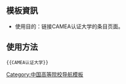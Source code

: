 {{Navbox
|bodyclass=hlist
| title  = CAMEA认证
| titlestyle = background:#1D3E71; color:#ffffff;
| groupstyle = color: #ffffff; background-color: #1D3E71; text-align: center;
| name   = CAMEA认证大学
| image  = 
| group2 = [[华北|<span style="color:white;">华北</span>]]
| list2  =
*[[清华大学经济管理学院]]
*[[南开大学商学院]]
*[[北京理工大学]]管理与经济学院
| group3 = [[华东|<span style="color:white;">华东</span>]]
| list3  = 
*[[上海交通大学安泰经济与管理学院]]
*[[复旦大学管理学院]]
*[[同济大学经济与管理学院]]
*[[华东理工大学商学院]]
*[[上海财经大学商学院]]
| group4 = [[华南|<span style="color:white;">华南</span>]]
| list4  = 

}}<noinclude>
[[Category:中国高等院校导航模板]]

== 模板資訊 ==
*使用目的：链接CAMEA认证大学的条目页面。

== 使用方法 ==
<pre>{{CAMEA认证大学}}</pre>

</noinclude>
